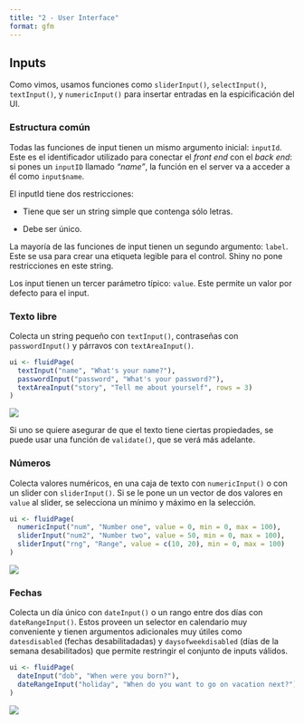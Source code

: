 ---
title: "2 - User Interface"
format: gfm
---

## Inputs

Como vimos, usamos funciones como `sliderInput()`, `selectInput()`, `textInput()`, y `numericInput()` para insertar entradas en la espicificación del UI.

### Estructura común

Todas las funciones de input tienen un mismo argumento inicial: `inputId`. Este es el identificador utilizado para conectar el _front end_ con el _back end_: si pones un `inputID` llamado _"name"_, la función en el server va a acceder a él como `input$name`.

El inputId tiene dos restricciones:

- Tiene que ser un string simple que contenga sólo letras.

- Debe ser único.

La mayoría de las funciones de input tienen un segundo argumento: `label`. Este se usa para crear una etiqueta legible para el control. Shiny no pone restricciones en este string. 

Los input tienen un tercer parámetro típico: `value`. Este permite un valor por defecto para el input.

### Texto libre

Colecta un string pequeño con `textInput()`, contraseñas con `passwordInput()` y párravos con `textAreaInput()`.

```{r results='hide', eval=FALSE, warning=FALSE, message=FALSE}
ui <- fluidPage(
  textInput("name", "What's your name?"),
  passwordInput("password", "What's your password?"),
  textAreaInput("story", "Tell me about yourself", rows = 3)
)
```

![](img1.png)

Si uno se quiere asegurar de que el texto tiene ciertas propiedades, se puede usar una función de `validate()`, que se verá más adelante.

### Números

Colecta valores numéricos, en una caja de texto con `numericInput()` o con un slider con `sliderInput()`. Si se le pone un un vector de dos valores en `value` al slider, se selecciona un mínimo y máximo en la selección.

```{r results='hide', eval=FALSE, message=FALSE, warning=FALSE}
ui <- fluidPage(
  numericInput("num", "Number one", value = 0, min = 0, max = 100),
  sliderInput("num2", "Number two", value = 50, min = 0, max = 100),
  sliderInput("rng", "Range", value = c(10, 20), min = 0, max = 100)
)
```

![](img2.png)

### Fechas

Colecta un día único con `dateInput()` o un rango entre dos días con `dateRangeInput()`. Estos proveen un selector en calendario muy conveniente y tienen argumentos adicionales muy útiles como `datesdisabled` (fechas desabilitadadas) y `daysofweekdisabled` (días de la semana desabilitados) que permite restringir el conjunto de inputs válidos.

```{r eval=FALSE, message=FALSE, warning=FALSE, results='hide'}
ui <- fluidPage(
  dateInput("dob", "When were you born?"),
  dateRangeInput("holiday", "When do you want to go on vacation next?")
)
```

![](img3.png)

